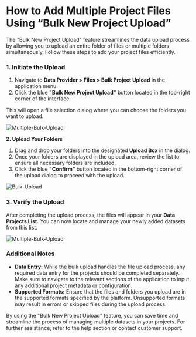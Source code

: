 # **How to Add Multiple Project Files Using “Bulk New Project Upload”**

The "Bulk New Project Upload" feature streamlines the data upload process by allowing you to upload an entire folder of files or multiple folders simultaneously. Follow these steps to add your project files efficiently.

### **1\. Initiate the Upload**

1. Navigate to **Data Provider \> Files \> Bulk Project Upload** in the application menu.  
2. Click the blue **"Bulk New Project Upload"** button located in the top-right corner of the interface.

This will open a file selection dialog where you can choose the folders you want to upload.

<Frame>
  <img src="/images/bulk1.JPG" alt="Multiple-Bulk-Upload" style={{ borderRadius: '0.5rem' }} />
</Frame>

**2\. Upload Your Folders**

1. Drag and drop your folders into the designated **Upload Box** in the dialog.  
2. Once your folders are displayed in the upload area, review the list to ensure all necessary folders are included.  
3. Click the blue **"Confirm"** button located in the bottom-right corner of the upload dialog to proceed with the upload.

<Frame>
  <img src="/images/multi-folder.png" alt="Bulk-Upload" style={{ borderRadius: '0.5rem' }} />
</Frame>

### **3\. Verify the Upload**

After completing the upload process, the files will appear in your **Data Projects List.** You can now locate and manage your newly added datasets from this list.  

<Frame>
  <img src="/images/bulk1.JPG" alt="Multiple-Bulk-Upload" style={{ borderRadius: '0.5rem' }} />
</Frame>

### **Additional Notes**

* **Data Entry:** While the bulk upload handles the file upload process, any required data entry for the projects should be completed separately. Make sure to navigate to the relevant sections of the application to input any additional project metadata or configuration.  
* **Supported Formats:** Ensure that the files and folders you upload are in the supported formats specified by the platform. Unsupported formats may result in errors or skipped files during the upload process.

By using the "Bulk New Project Upload" feature, you can save time and streamline the process of managing multiple datasets in your projects. For further assistance, refer to the help section or contact customer support.
